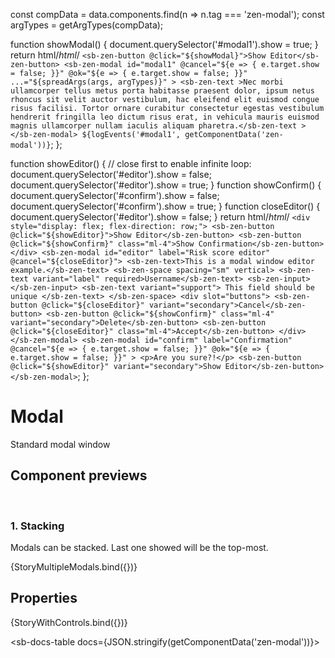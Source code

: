 
const compData = data.components.find(n => n.tag === 'zen-modal');
const argTypes = getArgTypes(compData);

<Meta title="Containers/Modal window" component="zen-modal" argTypes={argTypes} />

  function showModal() {
    document.querySelector('#modal1').show = true;
  }
  return html/*html*/ `
    <sb-zen-button @click="${showModal}">Show Editor</sb-zen-button>
    <sb-zen-modal
      id="modal1"
      @cancel="${e => {
        e.target.show = false;
      }}"
      @ok="${e => {
        e.target.show = false;
      }}"
      ...="${spreadArgs(args, argTypes)}"
    >
      <sb-zen-text
        >Nec morbi ullamcorper tellus metus porta habitasse praesent dolor, ipsum netus rhoncus sit velit auctor
        vestibulum, hac eleifend elit euismod congue risus facilisi. Tortor ornare curabitur consectetur egestas
        vestibulum hendrerit fringilla leo dictum risus erat, in vehicula mauris euismod magnis ullamcorper nullam
        iaculis aliquam pharetra.</sb-zen-text
      >
    </sb-zen-modal>
    ${logEvents('#modal1', getComponentData('zen-modal'))}
  `;
};

  function showEditor() {
    // close first to enable infinite loop:
    document.querySelector('#editor').show = false;
    document.querySelector('#editor').show = true;
  }
  function showConfirm() {
    document.querySelector('#confirm').show = false;
    document.querySelector('#confirm').show = true;
  }
  function closeEditor() {
    document.querySelector('#editor').show = false;
  }
  return html/*html*/ `
    <div style="display: flex; flex-direction: row;">
      <sb-zen-button @click="${showEditor}">Show Editor</sb-zen-button>
      <sb-zen-button @click="${showConfirm}" class="ml-4">Show Confirmation</sb-zen-button>
    </div>
    <sb-zen-modal id="editor" label="Risk score editor" @cancel="${closeEditor}">
      <sb-zen-text>This is a modal window editor example.</sb-zen-text>
      <sb-zen-space spacing="sm" vertical>
        <sb-zen-text variant="label" required>Username</sb-zen-text>
        <sb-zen-input></sb-zen-input>
        <sb-zen-text variant="support"> This field should be unique </sb-zen-text>
      </sb-zen-space>
      <div slot="buttons">
        <sb-zen-button @click="${closeEditor}" variant="secondary">Cancel</sb-zen-button>
        <sb-zen-button @click="${showConfirm}" class="ml-4" variant="secondary">Delete</sb-zen-button>
        <sb-zen-button @click="${closeEditor}" class="ml-4">Accept</sb-zen-button>
      </div>
    </sb-zen-modal>
    <sb-zen-modal
      id="confirm"
      label="Confirmation"
      @cancel="${e => {
        e.target.show = false;
      }}"
      @ok="${e => {
        e.target.show = false;
      }}"
    >
      <p>Are you sure?!</p>
      <sb-zen-button @click="${showEditor}" variant="secondary">Show Editor</sb-zen-button>
    </sb-zen-modal>
  `;
};

# Modal

Standard modal window

## Component previews

<br />

### 1. Stacking

Modals can be stacked. Last one showed will be the top-most.

<Canvas>
  <Story name="mutiple">{StoryMultipleModals.bind({})}</Story>
</Canvas>

## Properties

<Canvas>
  <Story
    name="default"
    args={{
      ...getDefaultArgs(argTypes),
      label: 'My modal window',
    }}
  >
    {StoryWithControls.bind({})}
  </Story>
</Canvas>

<ArgsTable story="default" />

<sb-docs-table docs={JSON.stringify(getComponentData('zen-modal'))}></sb-docs-table>
